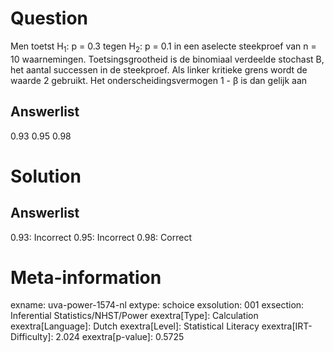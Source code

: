 Question
========

Men toetst H~1~: p = 0.3 tegen H~2~: p = 0.1 in een aselecte steekproef
van n = 10 waarnemingen. Toetsingsgrootheid is de binomiaal verdeelde
stochast B, het aantal successen in de steekproef. Als linker kritieke
grens wordt de waarde 2 gebruikt. Het onderscheidingsvermogen 1 - β is
dan gelijk aan

Answerlist
----------

0.93
0.95
0.98

Solution
========

Answerlist
----------

0.93: Incorrect
0.95: Incorrect
0.98: Correct

Meta-information
================
exname: uva-power-1574-nl
extype: schoice
exsolution: 001
exsection: Inferential Statistics/NHST/Power
exextra[Type]: Calculation
exextra[Language]: Dutch
exextra[Level]: Statistical Literacy
exextra[IRT-Difficulty]: 2.024
exextra[p-value]: 0.5725
